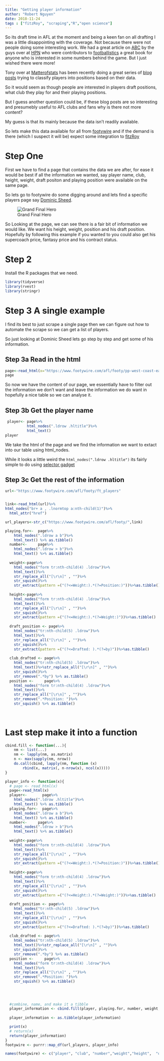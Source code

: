 ```yaml
---
title: "Getting player information"
author: "Robert Nguyen"
date: 2018-11-24
tags : ["fitzRoy", "scraping","R","open science"]
---
```


So its draft time in AFL at the moment and being a keen fan on all drafting  I was a little disappointing with the coverage. Not because there were not people doing some interesting work. We had a great article on [ABC](https://www.abc.net.au/news/2018-11-22/the-art-of-success-in-the-afl-draft/10517766) by the guys over at [HPN](https://www.hpnfooty.com/) who were contributors to [footballistics](https://www.harpercollins.com.au/9780733338441/) a great book for anyone who is interested in some numbers behind the game. But I just wished there were more!

Tony over at [Matterofstats](http://www.matterofstats.com/) has been recently doing a great series of [blog posts](http://www.matterofstats.com/mafl-stats-journal/2018/11/21/classifying-recent-afl-players-by-position-part-2-whos-where) trying to classify players into positions based on their data.

So it would seem as though people are interested in players draft positions, what club they play for and their playing positions. 

But I guess another question could be, if these blog posts are so interesting and presumebly useful to AFL clubs and fans why is there not more content? 

My guess is that its mainly because the data isn't readily available.

So lets make this data available for all from [footywire](https://www.footywire.com/) and if the demand is there (which I suspect it will be) expect some integration to [fitzRoy](https://jimmyday12.github.io/fitzRoy/index.html)

# Step One

First we have to find a page that contains the data we are after, for ease it would be best if all the information we wanted, say player name, club, height, weight, draft positon and playing position were available on the same page. 

So lets go to footywire do some digging around and lets find a specific players page say [Dominic Sheed](https://www.footywire.com/afl/footy/pp-west-coast-eagles--dominic-sheed). 

![Grand Final Hero](/img/domsheed.JPG)

So Looking at the page, we can see there is a fair bit of information we would like. We want his height, weight, position and his draft position. Hopefully by following this example if you wanted to you could also get his supercoach price, fantasy price and his contract status. 

# Step 2

Install the R packages that we need. 

```r
library(tidyverse)
library(rvest)
library(stringr)
```

# Step 3 A single example

I find its best to just scrape a single page then we can figure out how to automate the scrape so we can get a list of players. 

So just looking at Dominic Sheed lets go step by step and get some of his information. 

## Step 3a Read in the html

```r
page<-read_html(x="https://www.footywire.com/afl/footy/pp-west-coast-eagles--dominic-sheed")
page
```

So now we have the content of our page, we essentially have to filter out the information we don't want and leave the information we do want in hopefully a nice table so we can analyse it.

## Step 3b Get the player name

```r
 player<- page%>%
          html_nodes(".ldrow .hltitle")%>%
          html_text()
player
```

We take the html of the page and we find the information we want to extact into our table using html_nodes.

While it looks a little weird the `html_nodes(".ldrow .hltitle")` its fairly simple to do using [selector gadget](https://selectorgadget.com/) 

## Step 3c Get the rest of the information

```r

url<-"https://www.footywire.com/afl/footy/ft_players"


link<-read_html(url)%>%
html_nodes("br+ a , .lnormtop a:nth-child(1)")%>%
  html_attr("href")

url_players<-str_c("https://www.footywire.com/afl/footy/",link)

playing.for<-  page%>%
    html_nodes(".ldrow a b")%>%
    html_text() %>% as.tibble()
  number<-     page%>%
    html_nodes(".ldrow > b")%>%
    html_text() %>% as.tibble()
  
  weight<-page%>%
    html_nodes("form tr:nth-child(4) .ldrow")%>%
    html_text()%>%
    str_replace_all("[\r\n]" , "")%>%
    str_squish()%>%
    str_extract(pattern =("(?<=Weight:).*(?=Position:)"))%>%as.tibble()
  
  height<-page%>%
    html_nodes("form tr:nth-child(4) .ldrow")%>%
    html_text()%>%
    str_replace_all("[\r\n]" , "")%>%
    str_squish()%>%
    str_extract(pattern =("(?<=Height:).*(?=Weight:)"))%>%as.tibble()
  
  draft_position <- page%>%
    html_nodes("tr:nth-child(5) .ldrow")%>%
    html_text()%>%
    str_replace_all("[\r\n]" , "")%>%
    str_squish()%>%
    str_extract(pattern =("(?<=Drafted: ).*(?=by)"))%>%as.tibble()
  
  club_drafted <- page%>%
    html_nodes("tr:nth-child(5) .ldrow")%>%
    html_text()%>%str_replace_all("[\r\n]" , "")%>%
    str_squish()%>%
    str_remove(".*by") %>% as.tibble()
  position <-     page%>%
    html_nodes("form tr:nth-child(4) .ldrow")%>%
    html_text()%>%
    str_replace_all("[\r\n]" , "")%>%
    str_remove(".*Position: ")%>%
    str_squish() %>% as.tibble()
  
  

```

# Last step make it into a function

```r
cbind.fill <- function(...){
    nm <- list(...) 
    nm <- lapply(nm, as.matrix)
    n <- max(sapply(nm, nrow)) 
    do.call(cbind, lapply(nm, function (x) 
        rbind(x, matrix(, n-nrow(x), ncol(x))))) 
}

player_info <- function(x){
  # page <- read_html(x)
  page<-read_html(x)  
  player<-       page%>%
    html_nodes(".ldrow .hltitle")%>%
    html_text() %>% as.tibble()
  playing.for<-  page%>%
    html_nodes(".ldrow a b")%>%
    html_text() %>% as.tibble()
  number<-     page%>%
    html_nodes(".ldrow > b")%>%
    html_text() %>% as.tibble()
  
  weight<-page%>%
    html_nodes("form tr:nth-child(4) .ldrow")%>%
    html_text()%>%
    str_replace_all("[\r\n]" , "")%>%
    str_squish()%>%
    str_extract(pattern =("(?<=Weight:).*(?=Position:)"))%>%as.tibble()
  
  height<-page%>%
    html_nodes("form tr:nth-child(4) .ldrow")%>%
    html_text()%>%
    str_replace_all("[\r\n]" , "")%>%
    str_squish()%>%
    str_extract(pattern =("(?<=Height:).*(?=Weight:)"))%>%as.tibble()
  
  draft_position <- page%>%
    html_nodes("tr:nth-child(5) .ldrow")%>%
    html_text()%>%
    str_replace_all("[\r\n]" , "")%>%
    str_squish()%>%
    str_extract(pattern =("(?<=Drafted: ).*(?=by)"))%>%as.tibble()
  
  club_drafted <- page%>%
    html_nodes("tr:nth-child(5) .ldrow")%>%
    html_text()%>%str_replace_all("[\r\n]" , "")%>%
    str_squish()%>%
    str_remove(".*by") %>% as.tibble()
  position <-     page%>%
    html_nodes("form tr:nth-child(4) .ldrow")%>%
    html_text()%>%
    str_replace_all("[\r\n]" , "")%>%
    str_remove(".*Position: ")%>%
    str_squish() %>% as.tibble()
  
  
  
  
  #combine, name, and make it a tibble
  player_information <- cbind.fill(player, playing.for, number, weight, height,draft_position, club_drafted, position)
  
  player_information <- as.tibble(player_information)

  print(x)
  # return(x)
  return(player_information)
}
footywire <- purrr::map_df(url_players, player_info)

names(footywire) <- c("player", "club", "number","weight","height",  "draft_position", "club_drafted", "position")


```
